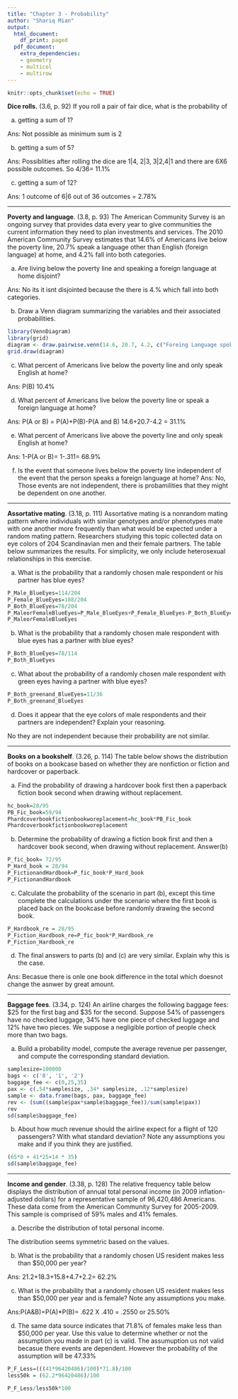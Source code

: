 ---
title: "Chapter 3 - Probability"
author: "Shariq Mian"
output:
  html_document:
    df_print: paged
  pdf_document:
    extra_dependencies:
    - geometry
    - multicol
    - multirow
---

```{r setup, include=FALSE}
knitr::opts_chunk$set(echo = TRUE)
```

**Dice rolls.** (3.6, p. 92) If you roll a pair of fair dice, what is the probability of

(a) getting a sum of 1?

Ans: Not possible as minimum sum is 2 

(b) getting a sum of 5?

Ans: Possiblities after rolling the dice are 1|4, 2|3, 3|2,4|1 and there are 6X6 possible outcomes. So 4/36= 11.1%  

(c) getting a sum of 12?

Ans: 1 outcome of 6|6 out of 36 outcomes = 2.78%





--------------------------------------------------------------------------------

\clearpage

**Poverty and language**. (3.8, p. 93) The American Community Survey is an ongoing survey that provides data every year to give communities the current information they need to plan investments and services. The 2010 American Community Survey estimates that 14.6% of Americans live below the poverty line, 20.7% speak a language other than English (foreign language) at home, and 4.2% fall into both categories.

(a) Are living below the poverty line and speaking a foreign language at home disjoint?

Ans: No its it isnt disjointed because the there is 4.% which fall into both categories.

(b) Draw a Venn diagram summarizing the variables and their associated probabilities.




```{r}
library(VennDiagram)
library(grid)
diagram <- draw.pairwise.venn(14.6, 20.7, 4.2, c("Foreing Language spoken", "Below poverty Line"),  scale = TRUE, )
grid.draw(diagram)
```
(c) What percent of Americans live below the poverty line and only speak English at home?

Ans: P(B)  10.4%

(d) What percent of Americans live below the poverty line or speak a foreign language at home?

Ans:    P(A or B) = P(A)+P(B)-P(A and B) 
        14.6+20.7-4.2 = 31.1%

(e) What percent of Americans live above the poverty line and only speak English at home?

Ans: 1-P(A or B)= 1-.311= 68.9%

(f) Is the event that someone lives below the poverty line independent of the event that the person speaks a foreign language at home?
Ans: No, Those events are not independent, there is probamilities that they might be dependent on one another.



--------------------------------------------------------------------------------

\clearpage

**Assortative mating**. (3.18, p. 111) Assortative mating is a nonrandom mating pattern where individuals with similar genotypes and/or phenotypes mate with one another more frequently than what would be expected under a random mating pattern. Researchers studying this topic collected data on eye colors of 204 Scandinavian men and their female partners. The table below summarizes the results. For simplicity, we only include heterosexual relationships in this exercise.

\begin{center}
\begin{tabular}{ll  ccc c}
                                        &           & \multicolumn{3}{c}{\textit{Partner (female)}} \\
\cline{3-5}
                                        &           & Blue  & Brown     & Green     & Total \\
\cline{2-6}
                                        & Blue      & 78    & 23        & 13        & 114 \\
\multirow{2}{*}{\textit{Self (male)}}   & Brown     & 19    & 23        & 12        & 54 \\
                                        & Green     & 11    & 9         & 16        & 36 \\
\cline{2-6}
                                        & Total     & 108   & 55        & 41        & 204
\end{tabular}
\end{center}


(a) What is the probability that a randomly chosen male respondent or his partner has blue eyes?

```{r}
P_Male_BlueEyes=114/204
P_Female_BlueEyes=108/204
P_Both_BlueEyes=78/204
P_MaleorFemaleBlueEyes=P_Male_BlueEyes+P_Female_BlueEyes-P_Both_BlueEyes
P_MaleorFemaleBlueEyes
```

(b) What is the probability that a randomly chosen male respondent with blue eyes has a partner with blue eyes?

```{r}
P_Both_BlueEyes=78/114
P_Both_BlueEyes
```

(c) What about the probability of a randomly chosen male respondent with green eyes having a partner with blue eyes?

```{r}
P_Both_greenand_BlueEyes=11/36
P_Both_greenand_BlueEyes
```

(d) Does it appear that the eye colors of male respondents and their partners are independent? Explain your reasoning.

No they are not independent because their probability are not similar. 



--------------------------------------------------------------------------------

\clearpage

**Books on a bookshelf**. (3.26, p. 114) The table below shows the distribution of books on a bookcase
based on whether they are nonfiction or fiction and hardcover or paperback.

\begin{center}
\begin{tabular}{ll  cc c}
                                &           & \multicolumn{2}{c}{\textit{Format}} \\
\cline{3-4}
                                &           & Hardcover     & Paperback     & Total \\
\cline{2-5}
\multirow{2}{*}{\textit{Type}}  & Fiction   & 13            & 59            & 72 \\
                                & Nonfiction& 15            & 8             & 23 \\
\cline{2-5}
                                & Total     & 28            & 67            & 95 \\
\cline{2-5}
\end{tabular}
\end{center}

(a) Find the probability of drawing a hardcover book first then a paperback fiction book second when drawing without replacement.

```{r}
hc_book=28/95
PB_Fic_book=59/94
Phardcoverbookfictionbookworeplacement=hc_book*PB_Fic_book
Phardcoverbookfictionbookworeplacement
```

(b) Determine the probability of drawing a fiction book first and then a hardcover book second, when drawing without replacement.
Answer(b)
```{r}
P_fic_book= 72/95
P_Hard_book = 28/94
P_FictionandHardbook=P_fic_book*P_Hard_book
P_FictionandHardbook
```

(c) Calculate the probability of the scenario in part (b), except this time complete the calculations under the scenario where the first book is placed back on the bookcase before randomly drawing the second book.
```{r}
P_Hardbook_re = 28/95
P_Fiction_Hardbook_re=P_fic_book*P_Hardbook_re
P_Fiction_Hardbook_re
```
(d) The final answers to parts (b) and (c) are very similar. Explain why this is the case.

Ans: Becasue there is onle one book difference in the total which doesnot change the asnwer by great amount.



--------------------------------------------------------------------------------

\clearpage

**Baggage fees**. (3.34, p. 124) An airline charges the following baggage fees: $25 for the first bag and $35 for the second. Suppose 54% of passengers have no checked luggage, 34% have one piece of checked luggage and 12% have two pieces. We suppose a negligible portion of people check more than two bags.

(a) Build a probability model, compute the average revenue per passenger, and compute the corresponding standard deviation.
```{r}
samplesize=100000
bags <- c('0', '1', '2')
baggage_fee <- c(0,25,35)
pax <- c(.54*samplesize, .34* samplesize, .12*samplesize)
sample <- data.frame(bags, pax, baggage_fee)
rev <- (sum((sample$pax*sample$baggage_fee))/sum(sample$pax))
rev
sd(sample$baggage_fee)
```

(b) About how much revenue should the airline expect for a flight of 120 passengers? With what standard deviation? Note any assumptions you make and if you think they are justified.

```{r}
(65*0 + 41*25+14 * 35)
sd(sample$baggage_fee)
```



--------------------------------------------------------------------------------

\clearpage

**Income and gender**. (3.38, p. 128) The relative frequency table below displays the distribution of annual total personal income (in 2009 inflation-adjusted dollars) for a representative sample of 96,420,486 Americans. These data come from the American Community Survey for 2005-2009. This sample is comprised of 59% males and 41% females.

\begin{center}
\begin{tabular}{lr}
  \hline
\textit{Income}         & \textit{Total} \\
  \hline
\$1 to \$9,999 or loss  & 2.2\% \\
\$10,000 to \$14,999    & 4.7\% \\
\$15,000 to \$24,999    & 15.8\% \\
\$25,000 to \$34,999    & 18.3\% \\
\$35,000 to \$49,999    & 21.2\% \\
\$50,000 to \$64,999    & 13.9\% \\
\$65,000 to \$74,999    & 5.8\% \\
\$75,000 to \$99,999    & 8.4\% \\
\$100,000 or more       & 9.7\% \\
   \hline
\end{tabular}
\end{center}

(a) Describe the distribution of total personal income.

The distribution seems symmetric based on the values.

(b) What is the probability that a randomly chosen US
resident makes less than $50,000 per year?

Ans: 21.2+18.3+15.8+4.7+2.2= 62.2%

(c) What is the probability that a randomly chosen US resident makes less than $50,000 per year and is female?
Note any assumptions you make.

Ans:P(A&B)=P(A)*P(B)= .622 X .410 = .2550 or 25.50% 

(d) The same data source indicates that 71.8% of females
make less than $50,000 per year. Use this value to determine whether or not the assumption you made in part (c) is valid.
The assumuption us not valid becasue there events are dependent. However the probability of the assumption will be 47.33%

```{r}
P_F_Less=(((41*96420486)/100)*71.8)/100
less50k = (62.2*96420486)/100 

P_F_Less/less50k*100
```


